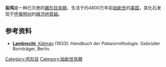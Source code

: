 {{No footnotes|time=2018-12-04T09:37:52+00:00}}
{{Automatic taxobox
| fossil_range = [[始新世|始新世]]
| image = Gallinuloides wyomingensis.jpg
| image_caption = 其[[正模標本|正模標本]]
| taxon =Gallinuloides
| authority = [[Charles_Rochester_Eastman|Eastman]], 1900
| status = Fossil
| type_species = '''懷俄明擬雞<br>''Gallinuloides wyomingensis'''''
| type_species_authority =  Eastman, 1900
| synonyms =
* ''Gallunoides''
}}
'''拟鸡'''是一种已灭绝的[[雞形目|雞形目]][[鳥類|鳥類]]，生活于约4800万年前[[始新世|始新世]]的[[美国|美国]]，其化石发现于[[怀俄明州|怀俄明州]]的[[綠河地質組|綠河地質組]]。

==参考资料==
* [[Kalman_Lambrecht|'''Lambrecht''', Kálmán]] (1933): ''Handbuch der Palaeornithologie''. Gebrüder Bornträger, Berlin.
{{Reflist}}
{{泛雞雁類}}
{{Taxonbar|from=Q2132411}}
[[Category:鸡形目|Category:鸡形目]]
[[Category:始新世鳥類|Category:始新世鳥類]]